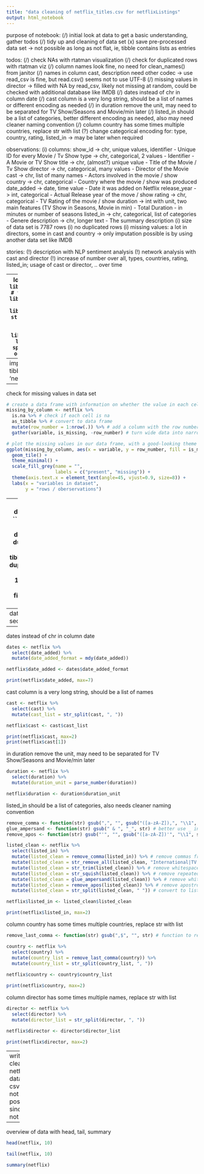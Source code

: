 ```yaml
---
title: "data cleaning of netflix_titles.csv for netflixListings"
output: html_notebook
---
```


purpose of notebook:
  (/) initial look at data to get a basic understanding, gather todos
  (/) tidy up and cleaning of data set
  (x) save pre-processed data set -> not possible as long as not flat, ie, tibble contains lists as entries

todos:
  (/) check NAs with rtatman visualization 
  (/) check for duplicated rows with rtatman viz
  (/) column names look fine, no need for clean_names() from janitor
  (/) names in column cast, description need other codec -> use read_csv is fine, but read.csv() seems not to use UTF-8
  (/) missing values in director -> filled with NA by read_csv, likely not missing at random, could be checked with additional database like IMDB
  (/) dates instead of chr in column date
  (/) cast column is a very long string, should be a list of names or different encoding as needed
  (/) in duration remove the unit, may need to be separated for TV Show/Seasons and Movie/min later
  (/) listed_in should be a list of categories, better different encoding as needed, also may need cleaner naming convention
  (/) column country has some times multiple countries, replace str with list
  (?) change categorical encoding for: type, country, rating, listed_in -> may be later when required
  
observations:
  (i) columns: show_id -> chr, unique values, identifier - Unique ID for every Movie / Tv Show
               type -> chr, categorical, 2 values - Identifier - A Movie or TV Show
               title -> chr, (almost?) unique value - Title of the Movie / Tv Show
               director -> chr, categorical, many values - Director of the Movie
               cast -> chr, list of many names - Actors involved in the movie / show
               country -> chr, categorical - Country where the movie / show was produced
               date_added -> date, time value - Date it was added on Netflix
               release_year -> int, categorical - Actual Release year of the move / show
               rating -> chr, categorical - TV Rating of the movie / show 
               duration -> int with unit, two main features (TV Show in Seasons, Movie in min) - Total Duration - in minutes or number of seasons
               listed_in -> chr, categorical, list of categories - Genere
               description -> chr, longer text - The summary description
  (i) size of data set is 7787 rows
  (i) no duplicated rows
  (i) missing values: a lot in directors, some in cast and country -> only imputation possible is by using another data set like IMDB
  
stories:
  (!) description with NLP sentiment analysis
  (!) network analysis with cast and director
  (!) increase of number over all, types, countries, rating, listed_in; usage of cast or director,  .. over time 
               

---
load packages
```r
library(tidyverse) # tidy data frame
library(lubridate) # date 
library(stringr) # strings, but also already in tidyverse
library(scrubr) # like dplyr but specifically for occurrence data
```

---
import data to tibble named 'netflix'
```r
netflix_raw <- read_csv(file = '../data/netflix_titles.csv')
netflix <- netflix_raw
```

---
check for missing values in data set 
```r
# create a data frame with information on whether the value in each cell is missing
missing_by_column <- netflix %>%
  is.na %>% # check if each cell is na
  as_tibble %>% # convert to data frame
  mutate(row_number = 1:nrow(.)) %>% # add a column with the row number
  gather(variable, is_missing, -row_number) # turn wide data into narrow data

# plot the missing values in our data frame, with a good-looking theme
ggplot(missing_by_column, aes(x = variable, y = row_number, fill = is_missing)) +
  geom_tile() +
  theme_minimal() +
  scale_fill_grey(name = "",
                  labels = c("present", "missing")) +
  theme(axis.text.x = element_text(angle=45, vjust=0.9, size=8)) +
  labs(x = "variables in dataset",
       y = "rows / oberservations")
```

---
check for duplicated rows
```r
# get the row numbers of duplictaed rows
duplicated_rows <- tibble(duplicated = duplicated(netflix), row = 1:nrow(netflix)) %>%
  filter(duplicated == T)

# plot duplicated rows as black lines
ggplot(duplicated_rows, aes(xintercept = row)) +
  geom_vline(aes(xintercept = row)) + # plot a black line for each duplicated row
  ggtitle("indexes of duplicated rows") + # add title
  coord_flip() + scale_x_reverse() # flip x & y axis and reverse the x axis
```

---
data cleaning section
---

dates instead of chr in column date
```r
dates <- netflix %>%
  select(date_added) %>%
  mutate(date_added_format = mdy(date_added))

netflix$date_added <- dates$date_added_format

print(netflix$date_added, max=7)
```


cast column is a very long string, should be a list of names
```r
cast <- netflix %>%
  select(cast) %>%
  mutate(cast_list = str_split(cast, ", "))

netflix$cast <- cast$cast_list

print(netflix$cast, max=2)
print(netflix$cast[1])
```

in duration remove the unit, may need to be separated for TV Show/Seasons and Movie/min later
```r
duration <- netflix %>%
  select(duration) %>%
  mutate(duration_unit = parse_number(duration))

netflix$duration <- duration$duration_unit
```

listed_in should be a list of categories, also needs cleaner naming convention
```r
remove_comma <- function(str) gsub(",", "", gsub("([a-zA-Z]),", "\\1", str)) # function to remove commas from a given str
glue_ampersand <- function(str) gsub(" & ", "_", str) # better use _ instead of &
remove_apos <- function(str) gsub("'", "", gsub("([a-zA-Z])'", "\\1", str)) # function to remove apostrophes from a given str

listed_clean <- netflix %>%
  select(listed_in) %>%
  mutate(listed_clean = remove_comma(listed_in)) %>% # remove commas from str
  mutate(listed_clean = str_remove_all(listed_clean, "International|TV|Shows|Movies|Series|Features")) %>% # remove stop words from listed_in column
  mutate(listed_clean = str_trim(listed_clean)) %>% # remove whitespace from start and end
  mutate(listed_clean = str_squish(listed_clean)) %>% # remove repeated whitespace inside str
  mutate(listed_clean = glue_ampersand(listed_clean)) %>% # remove whitspace around ampersand 
  mutate(listed_clean = remove_apos(listed_clean)) %>% # remove apostrophes from str
  mutate(listed_clean = str_split(listed_clean, " ")) # convert to list

netflix$listed_in <- listed_clean$listed_clean

print(netflix$listed_in, max=2)
```
column country has some times multiple countries, replace str with list
```r
remove_last_comma <- function(str) gsub(",$", "", str) # function to remove last comma from a given str

country <- netflix %>%
  select(country) %>%
  mutate(country_list = remove_last_comma(country)) %>%
  mutate(country_list = str_split(country_list, ", "))
  
netflix$country <- country$country_list

print(netflix$country, max=2)
```

column director has some times multiple names, replace str with list
```r
director <- netflix %>%
  select(director) %>%
  mutate(director_list = str_split(director, ", "))

netflix$director <- director$director_list

print(netflix$director, max=2)
```

--- 
write cleaned netflix data to csv -> not possible since not flat
```r
# write_csv(netflix, '../data/netflix_clean.csv')
```

---
overview of data with head, tail, summary
```r
head(netflix, 10)
```

```r
tail(netflix, 10)
```

```r
summary(netflix)
```

